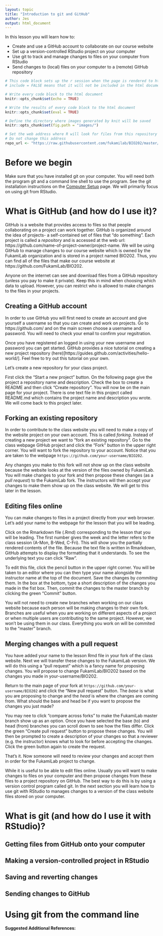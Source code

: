 ```yaml
---
layout: topic
title: "Introduction to git and GitHub"
author: Jes
output: html_document
---
```


In this lesson you will learn how to:

+ Create and use a GitHub account to collaborate on our course website
+ Set up a version-controlled RStudio project on your computer
+ Use git to track and manage changes to files on your computer from RStudio
+ Send changes to (local) files on your computer to a (remote) GitHub repository


```r
# This code block sets up the r session when the page is rendered to html
# include = FALSE means that it will not be included in the html document

# Write every code block to the html document 
knitr::opts_chunk$set(echo = TRUE)

# Write the results of every code block to the html document 
knitr::opts_chunk$set(eval = TRUE)

# Define the directory where images generated by knit will be saved
knitr::opts_chunk$set(fig.path = "images/")

# Set the web address where R will look for files from this repository
# Do not change this address
repo_url <- "https://raw.githubusercontent.com/fukamilab/BIO202/master/"
```


# Before we begin

Make sure that you have installed git on your computer. You will need both the program git and a command line shell to use the program. See the git installation instructions on the [Computer Setup](00-computer-setup.html) page. We will primarily focus on using git from RStudio.

# What is GitHub (and how do I use it)?

GitHub is a website that provides access to files so that people collaborating on a project can work together. GitHub is organized around the idea of projects- a self-contained set of files that "do something". Each project is called a *repository* and is accessed at the web url: https://github.com/name-of-project-owner/project-name. We will be using GitHub to manage changes to our course website which is owned by the FukamiLab organization and is stored in a project named BIO202. Thus, you can find all of the files that make our course website at https://github.com/FukamiLab/BIO202.

Anyone on the internet can see and download files from a GitHub repository (unless you pay to make it private). Keep this in mind when choosing which data to upload. However, you can restrict who is allowed to make changes to the files in your projects. 

## Creating a GitHub account

In order to use GitHub you will first need to create an account and give yourself a username so that you can create and work on projects. Go to https://github.com/ and on the main screen choose a username and password. You will need to check your email to confirm your regsitration. 

Once you have registered an logged in using your new username and password you can get started. GitHub provides a nice tutorial on creating a new project repository (here)[https://guides.github.com/activities/hello-world/]. Feel free to try out this tutorial on your own.

Let's create a new repository for your class project.

First click the "Start a new project" button. On the following page give the project a repository name and description. Check the box to create a README and then click "Create repository". You will now be on the main page for your project. There is one text file in this project called README.md which contains the project name and description you wrote. We will come back to this project later.


## Forking an existing repository

In order to contribute to the class website you will need to make a copy of the website project on your own account. This is called *forking*. Instead of creating a new project we want to "fork an existing repository". Go to the class webpage GitHub project and click the "Fork" button in the upper right corner. You will want to fork the repository to your account. Notice that you are taken to the webpage `https://github.com/your-username/BIO202`.

Any changes you make to this fork will not show up on the class website because the website looks at the version of the files owned by FukamiLab. You will make changes to your fork and then propose these changes (as a *pull request*) to the FukamiLab fork. The instructors will then accept your changes to make them show up on the class website. We will get to this later in the lesson.


## Editing files online

You can make changes to files in a project directly from your web browser. Let's add your name to the webpage for the lesson that you will be leading.

Click on the Rmarkdown file (.Rmd) corresponding to the lesson that you will be leading. The first number gives the week and the letter refers to the class session (A-Mon, B-Wed, C-Fri). This will show you the partially rendered contents of the file. Because the text file is written in Rmarkdown, GitHub attempts to display the formatting that it understands. To see the underlying text you can click "Raw". 

To edit this file, click the pencil button in the upper right corner. You will be taken to an editor where you can then type your name alongside the instructor name at the top of the document. Save the changes by *commiting* them. In the box at the bottom, type a short description of the changes you made in the fist box. Then, commit the changes to the master branch by clicking the green "Commit" button.

You will not need to create new branches when working on our class website because each person will be making changes to their own fork. Branches are useful when you are working on different aspects of a project or when multiple users are contributing to the same project. However, we won't be using them in our class. Everything you work on will be commited to the "master" branch.


## Merging changes with a pull request

You have added your name to the lesson Rmd file in your fork of the class website. Next we will transfer these changes to the FukamiLab version. We will do this using a "pull request" which is a fancy name for proposing changes. You will propose to change FukamiLab/BIO202 based on the changes you made in your-username/BIO202.

Return to the main page of your fork at `https://github.com/your-username/BIO202` and click the "New pull request" button. The *base* is what you are proposing to change and the *head* is where the changes are coming from. What should the base and head be if you want to propose the changes you just made?

You may nee to click "compare across forks" to make the FukamiLab master branch show up as an option. Once you have selected the base (to) and head (from) branches you can scroll down to see how the files differ. Click the green "Create pull request" button to propose these changes. You will then be prompted to create a description of your changes so that a reviewer (e.g. the instructor) knows what to look for before accepting the changes. Click the green button again to create the request. 

That's it. Now someone will need to review your changes and accept them in order for the FukamiLab project to change.

While it is useful to be able to edit files online. Usually you will want to make changes to files on your computer and then propose changes from these files to a project repository on GitHub. The best way to do this is by using a version control program called git. In the next section you will learn how to use git with RStudio to manages changes to a version of the class website files stored on your computer.


# What is git (and how do I use it with RStudio)?

## Getting files from GitHub onto your computer

## Making a version-controlled project in RStudio

## Saving and reverting changes

## Sending changes to GitHub


# Using git from the command line











**Suggested Additional References:**

> 

